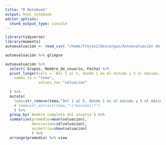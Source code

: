```yaml
---
title: "R Notebook"
output: html_notebook
editor_options: 
  chunk_output_type: console
---
```

```r
library(tidyverse)
library(moments)
autoevaluación <- read_csv( "/home/frojas2/Descargas/Autoevaluación de mis habilidades y nivel de comprensión de lo abordado en el curso.csv")

autoevaluación %>% glimpse

autoevaluación %>% 
  select(-Grupos,-Nombre_de_usuario,-Fecha) %>% 
  pivot_longer(cols = `Del 1 al 5, donde 1 es el mínimo y 5 el máximo, ¿Qué tan oportuno o necesario es que trabajes en clase la Instalación de R y Rstudio)?`:`Del 1 al 5, donde 1 es el mínimo y 5 el máximo, ¿Qué tan oportuno o necesario es que trabajes en clase el tema  <a class="autolink" title="2.8 Medidas de forma" href="https://ava.eneut.edu.mx/mod/lesson/view.php?id=4217">2.8 Medidas de forma</a>?`  ,
    names_to = "tema",
               values_to= "valuacion"
    
  ) %>% 
  mutate(
    tema=str_remove(tema,"Del 1 al 5, donde 1 es el mínimo y 5 el máximo, ¿Qué tan oportuno o necesario es que trabajes en clase"),
    # tema=str_extract(tema,"\\*minimo\\*")
    ) %>% 
  group_by(`Nombre completo del usuario`) %>% 
  summarise(promedio=mean(valuacion),
            desviacion=sd(valuacion),
            asimetria=skew(valuacion)
            ) %>% 
  arrange(promedio) %>% view
```

